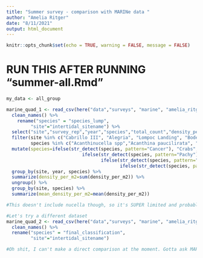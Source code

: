 ```yaml
---
title: "Summer survey - comparison with MARINe data "
author: "Amelia Ritger"
date: "8/11/2021"
output: html_document
---
```


```r
knitr::opts_chunk$set(echo = TRUE, warning = FALSE, message = FALSE)
```

# RUN THIS AFTER RUNNING "summer-all.Rmd"

```r
my_data <- all_group

marine_quad_1 <- read_csv(here("data","surveys", "marine", "amelia_ritger_cbs_summary_2020_1005-quad.csv")) %>% 
  clean_names() %>% 
    rename("species" = "species_lump",
         "site"="intertidal_sitename") %>%
  select("site","survey_rep","year","species","total_count","density_per_m2") %>%
  filter(site %in% c("Cabrillo III", "Alegria", "Lompoc Landing", "Bodega", "Fogarty Creek", "Sokol Point; Chilean Memorial"),
         species %in% c("Acanthinucella spp","Acanthina paucilirata", "Cancer antennarius","Cancer branneri", "Cancer jordani", "Cancer oregonensis", "Cancer productus", "Kelletia kelletii", "Leptasterias spp","Nucella canaliculata","Nucella emarginata; nucella ostrina","Pachygrapsus crassipes","Pisaster ochraceus","Tegula funebralis")) %>%
  mutate(species=ifelse(str_detect(species, pattern="Cancer"), "Crabs",
                            ifelse(str_detect(species, pattern="Pachy"), "Crabs",
                                   ifelse(str_detect(species, pattern="canth"), "Whelks",
                                          ifelse(str_detect(species, pattern="Lepta"), "Small stars", species))))) %>%
  group_by(site, year, species) %>%
  summarize(density_per_m2=sum(density_per_m2)) %>%
  ungroup() %>%
  group_by(site, species) %>%
  summarize(mean_density_per_m2=mean(density_per_m2))

#This doesn't include nucella though, so it's SUPER limited and probably not worth using...

#Let's try a different dataset
marine_quad_2 <- read_csv(here("data","surveys", "marine", "amelia_ritger_cbs_ltm_data_20210601-quad.csv")) %>%
  clean_names() %>% 
  rename("species" = "final_classification",
         "site"="intertidal_sitename")

#Oh shit, I can't make a direct comparison at the moment. Gotta ask MARINe for a more comprehensive dataset!
```